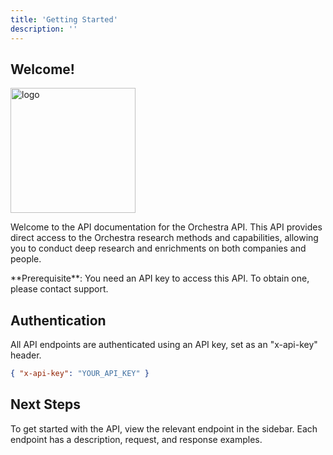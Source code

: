 ```yaml
---
title: 'Getting Started'
description: ''
---
```


## Welcome!

<img alt='logo' height="200" src="https://cdn.midjourney.com/8a501d7d-b16f-4f40-ac10-d2f5bce48d40/0_0.png" />

Welcome to the API documentation for the Orchestra API. This API provides direct access to the Orchestra research methods
and capabilities, allowing you to conduct deep research and enrichments on both companies and people.


<Info>
  **Prerequisite**: You need an API key to access this API. To obtain one, please contact support.
</Info>

## Authentication

All API endpoints are authenticated using an API key, set as an "x-api-key" header.

```json
{ "x-api-key": "YOUR_API_KEY" }
```

## Next Steps

To get started with the API, view the relevant endpoint in the sidebar. Each endpoint has a description, request, and response examples.
